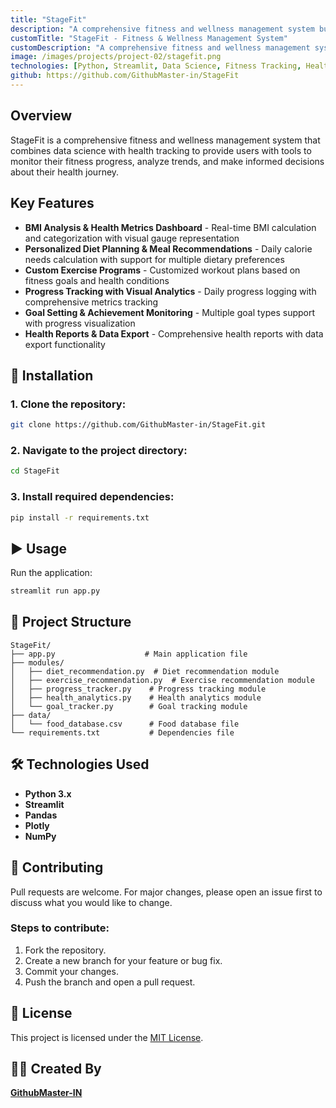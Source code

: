 ```yaml
---
title: "StageFit"
description: "A comprehensive fitness and wellness management system built with Python and Streamlit to help users track their health metrics and achieve their fitness goals."
customTitle: "StageFit - Fitness & Wellness Management System"
customDescription: "A comprehensive fitness and wellness management system that combines data science with health tracking to provide users with tools to monitor their fitness progress, analyze trends, and make informed decisions about their health journey."
image: /images/projects/project-02/stagefit.png
technologies: [Python, Streamlit, Data Science, Fitness Tracking, Health Analytics]
github: https://github.com/GithubMaster-in/StageFit
---
```


## Overview

StageFit is a comprehensive fitness and wellness management system that combines data science with health tracking to provide users with tools to monitor their fitness progress, analyze trends, and make informed decisions about their health journey.

## Key Features

- **BMI Analysis & Health Metrics Dashboard** - Real-time BMI calculation and categorization with visual gauge representation
- **Personalized Diet Planning & Meal Recommendations** - Daily calorie needs calculation with support for multiple dietary preferences
- **Custom Exercise Programs** - Customized workout plans based on fitness goals and health conditions
- **Progress Tracking with Visual Analytics** - Daily progress logging with comprehensive metrics tracking
- **Goal Setting & Achievement Monitoring** - Multiple goal types support with progress visualization
- **Health Reports & Data Export** - Comprehensive health reports with data export functionality

## 🚀 Installation

### 1. Clone the repository:

```bash
git clone https://github.com/GithubMaster-in/StageFit.git
```

### 2. Navigate to the project directory:

```bash
cd StageFit
```

### 3. Install required dependencies:

```bash
pip install -r requirements.txt
```

## ▶️ Usage

Run the application:

```bash
streamlit run app.py
```

## 📂 Project Structure

```
StageFit/
├── app.py                    # Main application file
├── modules/
│   ├── diet_recommendation.py  # Diet recommendation module
│   ├── exercise_recommendation.py  # Exercise recommendation module
│   ├── progress_tracker.py    # Progress tracking module
│   ├── health_analytics.py    # Health analytics module
│   └── goal_tracker.py        # Goal tracking module
├── data/
│   └── food_database.csv      # Food database file
└── requirements.txt           # Dependencies file
```


## 🛠️ Technologies Used

- **Python 3.x**
- **Streamlit**
- **Pandas**
- **Plotly**
- **NumPy**

## 🤝 Contributing

Pull requests are welcome. For major changes, please open an issue first to discuss what you would like to change.

### Steps to contribute:

1. Fork the repository.
2. Create a new branch for your feature or bug fix.
3. Commit your changes.
4. Push the branch and open a pull request.

## 📄 License

This project is licensed under the [MIT License](https://choosealicense.com/licenses/mit/).

## 👨‍💻 Created By

[**GithubMaster-IN**](https://github.com/GithubMaster-in/)